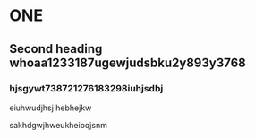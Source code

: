 # ONE

## Second heading whoaa1233187ugewjudsbku2y893y3768
### hjsgywt738721276183298iuhjsdbj
eiuhwudjhsj
hebhejkw

sakhdgwjhweukheioqjsnm

